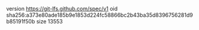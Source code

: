 version https://git-lfs.github.com/spec/v1
oid sha256:a373e80ade185b9e1853d224fc58866bc2b43ba35d8396756281d9b85191f50b
size 13553
